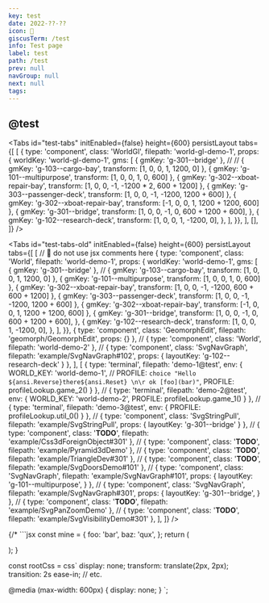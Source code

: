 ```yaml
---
key: test
date: 2022-??-??
icon: 🧪
giscusTerm: /test
info: Test page
label: test
path: /test
prev: null
navGroup: null
next: null
tags:
---
```



## @test

<Tabs
  id="test-tabs"
  initEnabled={false}
  height={600}
  persistLayout
  tabs={[
    [
      { type: 'component', class: 'WorldGl', filepath: 'world-gl-demo-1', props: {
        worldKey: 'world-gl-demo-1',
        gms: [
          { gmKey: 'g-301--bridge' },
          // // { gmKey: 'g-103--cargo-bay', transform: [1, 0, 0, 1, 1200, 0] },
          { gmKey: 'g-101--multipurpose', transform: [1, 0, 0, 1, 0, 600] },
          { gmKey: 'g-302--xboat-repair-bay', transform: [1, 0, 0, -1, -1200 * 2, 600 + 1200] },
          { gmKey: 'g-303--passenger-deck', transform: [1, 0, 0, -1, -1200, 1200 + 600] },
          { gmKey: 'g-302--xboat-repair-bay', transform: [-1, 0, 0, 1, 1200 + 1200, 600] },
          { gmKey: 'g-301--bridge', transform: [1, 0, 0, -1, 0, 600 + 1200 + 600], },
          { gmKey: 'g-102--research-deck', transform: [1, 0, 0, 1, -1200, 0], },
        ],
      }},
    ],
    [],
  ]}
/>

<Tabs
  id="test-tabs-old"
  initEnabled={false}
  height={600}
  persistLayout
  tabs={[
    [
      // 🚧 do not use jsx comments here
      { type: 'component', class: 'World', filepath: 'world-demo-1', props: {
        worldKey: 'world-demo-1',
        gms: [
          { gmKey: 'g-301--bridge' },
          // { gmKey: 'g-103--cargo-bay', transform: [1, 0, 0, 1, 1200, 0] },
          { gmKey: 'g-101--multipurpose', transform: [1, 0, 0, 1, 0, 600] },
          { gmKey: 'g-302--xboat-repair-bay', transform: [1, 0, 0, -1, -1200, 600 + 600 + 1200] },
          { gmKey: 'g-303--passenger-deck', transform: [1, 0, 0, -1, -1200, 1200 + 600] },
          { gmKey: 'g-302--xboat-repair-bay', transform: [-1, 0, 0, 1, 1200 + 1200, 600] },
          { gmKey: 'g-301--bridge', transform: [1, 0, 0, -1, 0, 600 + 1200 + 600], },
          { gmKey: 'g-102--research-deck', transform: [1, 0, 0, 1, -1200, 0], },
        ],
      }},
      { type: 'component', class: 'GeomorphEdit', filepath: 'geomorph/GeomorphEdit', props: {} },
      // { type: 'component', class: 'World', filepath: 'world-demo-2' },
      // { type: 'component', class: 'SvgNavGraph', filepath: 'example/SvgNavGraph#102', props: { layoutKey: 'g-102--research-deck' } },
    ],
    [
      { type: 'terminal', filepath: 'demo-1@test', env: {
        WORLD_KEY: 'world-demo-1',
        // PROFILE: `choice "Hello ${ansi.Reverse}there${ansi.Reset} \n\r ok [foo](bar)"`,
        PROFILE: profileLookup.game_2()
      } },
      // { type: 'terminal', filepath: 'demo-2@test', env: { WORLD_KEY: 'world-demo-2', PROFILE: profileLookup.game_1() } },
      // { type: 'terminal', filepath: 'demo-3@test', env: { PROFILE: profileLookup.util_0() } },
      // { type: 'component', class: 'SvgStringPull', filepath: 'example/SvgStringPull', props: { layoutKey: 'g-301--bridge' } },
      // { type: 'component', class: '__TODO__', filepath: 'example/Css3dForeignObject#301' },
      // { type: 'component', class: '__TODO__', filepath: 'example/Pyramid3dDemo' },
      // { type: 'component', class: '__TODO__', filepath: 'example/TriangleDev#301' },
      // { type: 'component', class: '__TODO__', filepath: 'example/SvgDoorsDemo#101' },
      // { type: 'component', class: 'SvgNavGraph', filepath: 'example/SvgNavGraph#101', props: { layoutKey: 'g-101--multipurpose', } },
      // { type: 'component', class: 'SvgNavGraph', filepath: 'example/SvgNavGraph#301', props: { layoutKey: 'g-301--bridge', } },
      // { type: 'component', class: '__TODO__', filepath: 'example/SvgPanZoomDemo' },
      // { type: 'component', class: '__TODO__', filepath: 'example/SvgVisibilityDemo#301' },
    ],
  ]}
/>

{/* ```jsx
  const mine = {
    foo: 'bar',
    baz: 'qux',
  };
  return (
    <MyComponent foo={42} bar="hi">
      <div />
    </MyComponent>
  );
}

const rootCss = css`
  display: none;
  transform: translate(2px, 2px);
  transition: 2s ease-in;
  // etc.

  @media (max-width: 600px) {
    display: none;
  }
`;
``` */}
